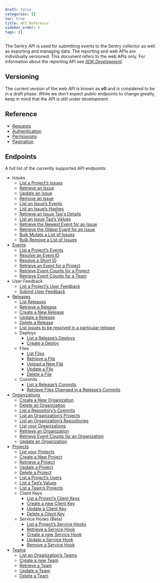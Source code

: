 ```yaml
---
draft: false
categories: []
toc: true
title: API Reference
sidebar_order: 6
tags: []
---
```

The Sentry API is used for submitting events to the Sentry collector as well as exporting and managing data. The reporting and web APIs are individually versioned. This document refers to the web APIs only. For information about the reporting API see [_SDK Development_](https://develop.sentry.dev/sdk/overview/).

## Versioning

The current version of the web API is known as **v0** and is considered to be in a draft phase. While we don’t expect public endpoints to change greatly, keep in mind that the API is still under development.

## Reference

-   [Requests](/api/requests/)
-   [Authentication](/api/auth/)
-   [Permissions](/api/permissions/)
-   [Pagination](/api/pagination/)

## Endpoints

A full list of the currently supported API endpoints:

-   Issues
    -   [List a Project’s Issues](/api/events/get-project-group-index/)
    -   [Retrieve an Issue](/api/events/get-group-details/)
    -   [Update an Issue](/api/events/put-group-details/)
    -   [Remove an Issue](/api/events/delete-group-details/)
    -   [List an Issue’s Events](/api/events/get-group-events/)
    -   [List an Issue’s Hashes](/api/events/get-group-hashes/)
    -   [Retrieve an Issue Tag's Details](/api/events/get-group-tag-key-details/)
    -   [List an Issue Tag’s Values](/api/events/get-group-tag-key-values/)
    -   [Retrieve the Newest Event for an Issue](/api/events/get-group-events-latest/)
    -   [Retrieve the Oldest Event for an Issue](/api/events/get-group-events-oldest/)
    -   [Bulk Mutate a List of Issues](/api/events/put-project-group-index/)
    -   [Bulk Remove a List of Issues](/api/events/delete-project-group-index/)
-   [Events](/api/events/)
    -   [List a Project’s Events](/api/events/get-project-events/)
    -   [Resolve an Event ID](/api/organizations/get-event-id-lookup/)
    -   [Resolve a Short ID](/api/organizations/get-short-id-lookup/)
    -   [Retrieve an Event for a Project](/api/events/get-project-event-details/)
    -   [Retrieve Event Counts for a Project](/api/projects/get-project-stats/)
    -   [Retrieve Event Counts for a Team](/api/teams/get-team-stats/)
-   User Feedback
    -   [List a Project’s User Feedback](/api/projects/get-project-user-reports/)
    -   [Submit User Feedback](/api/projects/post-project-user-reports/)
-   [Releases](/api/releases/)
    -   [List Releases](/api/releases/get-organization-releases/)
    -   [Retrieve a Release](/api/releases/get-organization-release-details/)
    -   [Create a New Release](/api/releases/post-organization-releases/)
    -   [Update a Release](/api/releases/put-organization-release-details/)
    -   [Delete a Release](/api/releases/delete-organization-release-details/)
    -   [List issues to be resolved in a particular release](/api/releases/get-project-issues-resolved-in-release/)
    -   Deploys
        -   [List a Release’s Deploys](/api/releases/get-release-deploys/)
        -   [Create a Deploy](/api/releases/post-release-deploys/)
    -   Files
        -   [List Files](/api/releases/get-organization-release-files/)
        -   [Retrieve a File](/api/releases/get-organization-release-file-details/)
        -   [Upload a New File](/api/releases/post-organization-release-files/)
        -   [Update a File](/api/releases/put-organization-release-file-details/)
        -   [Delete a File](/api/releases/delete-organization-release-file-details/)
    -   Commits
        -   [List a Release’s Commits](/api/releases/get-organization-release-commits/)
        -   [Retrieve Files Changed in a Release’s Commits](/api/releases/get-commit-file-change/)
-   [Organizations](/api/organizations/)
    -   [Create a New Organization](/api/organizations/post-organization-index/)
    -   [Delete an Organization](/api/organizations/delete-organization-details/)
    -   [List a Repository’s Commits](/api/organizations/get-organization-repository-commits/)
    -   [List an Organization’s Projects](/api/organizations/get-organization-projects/)
    -   [List an Organization’s Repositories](/api/organizations/get-organization-repositories/)
    -   [List your Organizations](/api/organizations/get-organization-index/)
    -   [Retrieve an Organization](/api/organizations/get-organization-details/)
    -   [Retrieve Event Counts for an Organization](/api/organizations/get-organization-stats/)
    -   [Update an Organization](/api/organizations/put-organization-details/)
-   [Projects](/api/projects/)
    -   [List your Projects](/api/projects/get-project-index/)
    -   [Create a New Project](/api/teams/post-team-projects/)
    -   [Retrieve a Project](/api/projects/get-project-details/)
    -   [Update a Project](/api/projects/put-project-details/)
    -   [Delete a Project](/api/projects/delete-project-details/)
    -   [List a Project’s Users](/api/projects/get-project-users/)
    -   [List a Tag’s Values](/api/projects/get-project-tag-key-values/)
    -   [List a Team’s Projects](/api/teams/get-team-projects/)
    -   Client Keys
        -   [List a Project’s Client Keys](/api/projects/get-project-keys/)
        -   [Create a new Client Key](/api/projects/post-project-keys/)
        -   [Update a Client Key](/api/projects/put-project-key-details/)
        -   [Delete a Client Key](/api/projects/delete-project-key-details/)
    -   Service Hooks (Beta)
        -   [List a Project’s Service Hooks](/api/projects/get-project-service-hooks/)
        -   [Retrieve a Service Hook](/api/projects/get-project-service-hook-details/)
        -   [Create a new Service Hook](/api/projects/post-project-service-hooks/)
        -   [Update a Service Hook](/api/projects/put-project-service-hook-details/)
        -   [Remove a Service Hook](/api/projects/delete-project-service-hook-details/)
-   [Teams](/api/teams/)
    -   [List an Organization’s Teams](/api/teams/get-organization-teams/)
    -   [Create a new Team](/api/teams/post-organization-teams/)
    -   [Retrieve a Team](/api/teams/get-team-details/)
    -   [Update a Team](/api/teams/put-team-details/)
    -   [Delete a Team](/api/teams/delete-team-details/)
